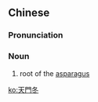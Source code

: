 {{also|天门冬}}
==Chinese==
{{zh-forms|s=天门冬|type=21}}

===Pronunciation===
{{zh-pron
|m=tiānméndōng
|c=tin1 mun4 dung1
|mn=thian-bûn-tang/thian-bûn-tong
|cat=n
}}

===Noun===
{{zh-noun}}

# root of the [[asparagus]]

[[ko:天門冬]]